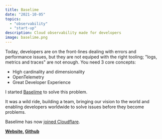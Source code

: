 ```yaml
---
title: Baselime
date: "2021-10-05"
topics: 
  - "observability"
  - "start-up"
description: Cloud observability made for developers
image: baselime.png
---
```


Today, developers are on the front-lines dealing with errors and performance issues, but they are not equiped with the right tooling; "logs, metrics and traces" are not enough. You need 3 core concepts:
- High cardinality and dimensionality
- OpenTelemetry
- Great Developer Experience

I started [Baselime](https://baselime.io) to solve this problem.

It was a wild ride, building a team, bringing our vision to the world and enabling developers worldwide to solve issues before they become problems.

Baselime has now [joined Cloudflare](https://blog.cloudflare.com/cloudflare-acquires-baselime-expands-observability-capabilities).


**[Website](https://baselime.io), [Github](https://github.com/baselime)**
